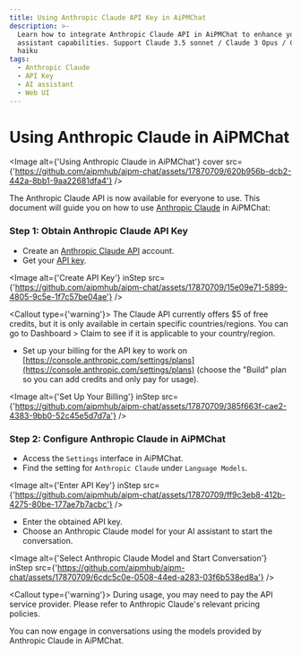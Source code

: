 ```yaml
---
title: Using Anthropic Claude API Key in AiPMChat
description: >-
  Learn how to integrate Anthropic Claude API in AiPMChat to enhance your AI
  assistant capabilities. Support Claude 3.5 sonnet / Claude 3 Opus / Claude 3
  haiku
tags:
  - Anthropic Claude
  - API Key
  - AI assistant
  - Web UI
---
```


# Using Anthropic Claude in AiPMChat

<Image
  alt={'Using Anthropic Claude in AiPMChat'}
  cover
  src={'https://github.com/aipmhub/aipm-chat/assets/17870709/620b956b-dcb2-442a-8bb1-9aa22681dfa4'}
/>

The Anthropic Claude API is now available for everyone to use. This document will guide you on how to use [Anthropic Claude](https://www.anthropic.com/api) in AiPMChat:

<Steps>

### Step 1: Obtain Anthropic Claude API Key

- Create an [Anthropic Claude API](https://www.anthropic.com/api) account.
- Get your [API key](https://console.anthropic.com/settings/keys).

<Image
  alt={'Create API Key'}
  inStep
  src={'https://github.com/aipmhub/aipm-chat/assets/17870709/15e09e71-5899-4805-9c5e-1f7c57be04ae'}
/>

<Callout type={'warning'}>
  The Claude API currently offers $5 of free credits, but it is only available in certain specific
  countries/regions. You can go to Dashboard > Claim to see if it is applicable to your
  country/region.
</Callout>

- Set up your billing for the API key to work on [https://console.anthropic.com/settings/plans](https://console.anthropic.com/settings/plans) (choose the "Build" plan so you can add credits and only pay for usage).

<Image
  alt={'Set Up Your Billing'}
  inStep
  src={'https://github.com/aipmhub/aipm-chat/assets/17870709/385f663f-cae2-4383-9bb0-52c45e5d7d7a'}
/>

### Step 2: Configure Anthropic Claude in AiPMChat

- Access the `Settings` interface in AiPMChat.
- Find the setting for `Anthropic Claude` under `Language Models`.

<Image
  alt={'Enter API Key'}
  inStep
  src={'https://github.com/aipmhub/aipm-chat/assets/17870709/ff9c3eb8-412b-4275-80be-177ae7b7acbc'}
/>

- Enter the obtained API key.
- Choose an Anthropic Claude model for your AI assistant to start the conversation.

<Image
  alt={'Select Anthropic Claude Model and Start Conversation'}
  inStep
  src={'https://github.com/aipmhub/aipm-chat/assets/17870709/6cdc5c0e-0508-44ed-a283-03f6b538ed8a'}
/>

<Callout type={'warning'}>
  During usage, you may need to pay the API service provider. Please refer to Anthropic Claude's
  relevant pricing policies.
</Callout>

</Steps>

You can now engage in conversations using the models provided by Anthropic Claude in AiPMChat.
